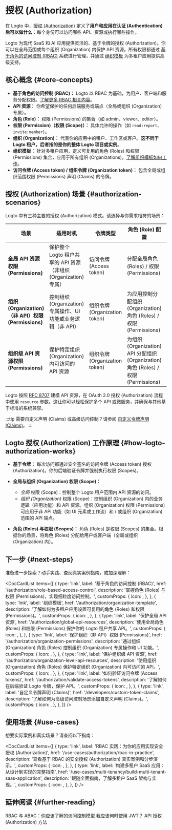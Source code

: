
# 授权 (Authorization)

在 Logto 中，[授权 (Authorization)](https://auth.wiki/authorization) 定义了**用户和应用在认证 (Authentication) 后可以做什么**：每个身份可以访问哪些 API、资源或执行哪些操作。

Logto 为现代 SaaS 和 AI 应用提供灵活的、基于令牌的授权 (Authorization)。你可以在全局范围或每个组织 (Organization) 内保护 API 资源。所有权限都通过 [基于角色的访问控制 (RBAC)](/authorization/role-based-access-control) 系统进行管理，并通过 [组织模板](/authorization/organization-template) 为多租户应用提供高级支持。

## 核心概念 \{#core-concepts}

- **基于角色的访问控制 (RBAC)：** Logto 以 RBAC 为基础，为用户、客户端和服务分配权限。[了解更多 RBAC 相关内容](/authorization/role-based-access-control)。
- **API 资源：** 你希望保护的任何后端服务或端点（全局或组织 (Organization) 专属）。
- **角色 (Role)：** 权限 (Permissions) 的集合（如 admin、viewer、editor）。
- **权限 (Permission)（权限 (Scope)）：** 具体允许的操作（如 `read:report`、`invite:member`）。
- **组织 (Organization)：** 代表你的应用中的租户、工作区或客户。**这不同于 Logto 租户，后者指的是你的整体 Logto 项目或实例**。
- **组织模板：** 针对多租户应用，定义可复用的角色 (Roles) 和权限 (Permissions) 集合，应用于所有组织 (Organizations)。[了解组织模板如何工作](/authorization/organization-template)。
- **访问令牌 (Access token) / 组织令牌 (Organization token)：** 包含全局或组织范围权限 (Permissions) 声明 (Claims) 的令牌。

## 授权 (Authorization) 场景 \{#authorization-scenarios}

Logto 中有三种主要的授权 (Authorization) 模式。请选择与你需求相符的场景：

| 场景                                            | 适用时机                                                                                 | 令牌类型                | 角色 (Role) 配置                                            | 了解更多                                                                                   |
| ----------------------------------------------- | ---------------------------------------------------------------------------------------- | ------------------ | ----------------------------------------------------------- | ------------------------------------------------------------------------------------------- |
| **全局 API 资源权限 (Permissions)**             | 保护整个 Logto 租户共享的 API 资源（非组织 (Organization) 专属）                         | 访问令牌 (Access token)       | 分配全局角色 (Roles) / 权限 (Permissions)                   | [保护全局 API 资源](/authorization/global-api-resources)                                   |
| **组织 (Organization)（非 API）权限 (Permissions)** | 控制组织 (Organization) 专属操作、UI 功能或业务逻辑（非 API）                             | 组织令牌 (Organization token) | 为应用控制分配组织 (Organization) 角色 (Roles) / 权限 (Permissions) | [保护组织（非 API）权限](/authorization/organization-permissions)                          |
| **组织级 API 资源权限 (Permissions)**           | 保护特定组织 (Organization) 内可访问的 API 资源                                          | 组织令牌 (Organization token) | 为组织 (Organization) API 分配组织 (Organization) 角色 (Roles) / 权限 (Permissions) | [保护组织级 API 资源](/authorization/organization-level-api-resources)                     |

Logto 按照 [RFC 8707](https://auth.wiki/resource-indicator) 建模 API 资源，在 OAuth 2.0 授权 (Authorization) 流程中使用 `resource` 参数。这让你可以轻松保护多个 API 或微服务，并确保与其他基于标准的系统兼容。

:::tip
需要自定义声明 (Claims) 或高级访问控制？请参阅 [自定义令牌声明 (Claims)](/developers/custom-token-claims)。
:::

## Logto 授权 (Authorization) 工作原理 \{#how-logto-authorization-works}

- **基于令牌：** 每次访问都通过安全签名的访问令牌 (Access token) 授权 (Authorization)。你的后端验证令牌并强制执行权限 (Scopes)。
- **全局与组织 (Organization) 权限 (Scope)：**

  - _全局_ 权限 (Scope)：控制整个 Logto 租户范围内 API 资源的访问。
  - _组织 (Organization)_ 权限 (Scope)：控制组织 (Organization) 内的业务逻辑（应用功能）和 API 资源。组织 (Organization) 权限 (Permissions) 可应用于非 API 功能（如 UI 元素或工作流）和 / 或组织 (Organization) 范围的 API 端点。

- **角色 (Roles) 与权限 (Scopes)：** 角色 (Roles) 是权限 (Scopes) 的集合。根据你的场景，将角色 (Roles) 分配给用户或客户端（全局或组织 (Organization) 内）。

## 下一步 \{#next-steps}

准备进一步探索？动手实践、查阅真实案例指南，或加深理解：

<DocCardList
  items={[
    {
      type: 'link',
      label: '基于角色的访问控制 (RBAC)',
      href: '/authorization/role-based-access-control',
      description: '掌握角色 (Roles) 与权限 (Permissions)，实现细粒度访问控制。',
      customProps: {
        icon: <Role />,
      },
    },
    {
      type: 'link',
      label: '组织模板',
      href: '/authorization/organization-template',
      description:
        '了解如何为多租户应用设置可复用的角色 (Roles) 和权限 (Permissions)。',
      customProps: {
        icon: <OrgTemplate />,
      },
    },
    {
      type: 'link',
      label: '保护全局 API 资源',
      href: '/authorization/global-api-resources',
      description: '使用全局角色 (Roles) 和权限 (Permissions) 保护你的 Logto 租户共享 API。',
      customProps: {
        icon: <Api />,
      },
    },
    {
      type: 'link',
      label: '保护组织（非 API）权限 (Permissions)',
      href: '/authorization/organization-permissions',
      description: '通过组织 (Organization) 角色 (Roles) 控制组织 (Organization) 专属操作和 UI 功能。',
      customProps: {
        icon: <Users />,
      },
    },
    {
      type: 'link',
      label: '保护组织级 API 资源',
      href: '/authorization/organization-level-api-resources',
      description:
        '使用组织 (Organization) 角色 (Roles) 保护特定组织 (Organization) 内可访问的 API。',
      customProps: {
        icon: <Api />,
      },
    },
    {
      type: 'link',
      label: '如何验证访问令牌 (Access tokens)',
      href: '/authorization/validate-access-tokens',
      description: '了解如何在后端验证 Logto 令牌，保护 API。',
      customProps: {
        icon: <Security />,
      },
    },
    {
      type: 'link',
      label: '自定义令牌声明 (Claims)',
      href: '/developers/custom-token-claims',
      description: '了解如何为高级访问控制场景添加自定义声明 (Claims)。',
      customProps: {
        icon: <Jwt />,
      },
    },
  ]}
/>

## 使用场景 \{#use-cases}

想要实际案例和真实场景？请查阅以下指南：

<DocCardList
  items={[
    {
      type: 'link',
      label: 'RBAC 实践：为你的应用实现安全授权 (Authorization)',
      href: '/use-cases/authorization/rbac-in-practice',
      description: '查看基于 RBAC 的安全授权 (Authorization) 真实案例和分步演示。',
      customProps: {
        icon: <Guides />,
      },
    },
    {
      type: 'link',
      label:
        '构建多租户 SaaS 应用：从设计到实现的完整指南',
      href: '/use-cases/multi-tenancy/build-multi-tenant-saas-application',
      description:
        '跟随全面指南，了解多租户 SaaS 架构与实现。',
      customProps: {
        icon: <OrgTemplate />,
      },
    },
  ]}
/>

## 延伸阅读 \{#further-reading}

<Url href="https://blog.logto.io/rbac-and-abac">
  RBAC 与 ABAC：你应该了解的访问控制模型
</Url>
<Url href="https://blog.logto.io/when-should-i-use-jwts">我应该何时使用 JWT？</Url>
<Url href="https://blog.logto.io/api-authorization-methods">API 授权 (Authorization) 方法</Url>
